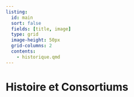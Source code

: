 ```yaml
---
listing:
  id: main
  sort: false
  fields: [title, image]
  type: grid
  image-height: 50px
  grid-columns: 2
  contents:
    - historique.qmd
---
```


# Histoire et Consortiums

:::{#main}
:::





